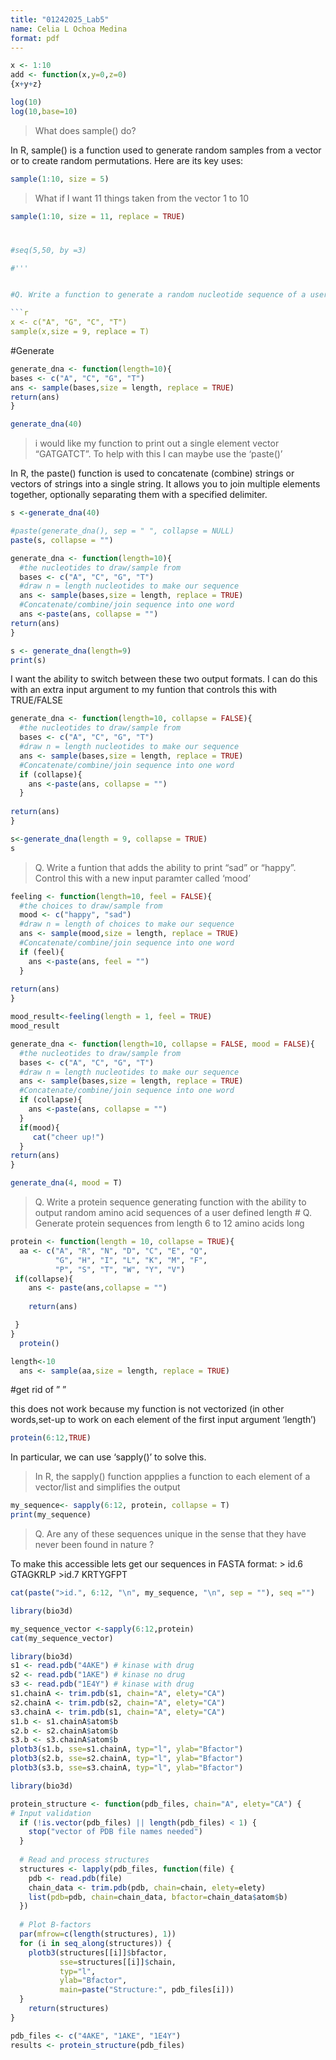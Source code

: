 ```yaml
---
title: "01242025_Lab5"
name: Celia L Ochoa Medina
format: pdf
---
```



```r
x <- 1:10
add <- function(x,y=0,z=0)
{x+y+z}
```
```r
log(10)
log(10,base=10)
```

>What does sample() do?

In R, sample() is a function used to generate random samples from a vector or to create random permutations. Here are its key uses:

```r
sample(1:10, size = 5)
```

>What if I want 11 things taken from the vector 1 to 10

```r
sample(1:10, size = 11, replace = TRUE)

```

#
```r
#seq(5,50, by =3) 

#'''


#Q. Write a function to generate a random nucleotide sequence of a user specified size/length

```r
x <- c("A", "G", "C", "T")
sample(x,size = 9, replace = T)
```

#Generate


```r
generate_dna <- function(length=10){
bases <- c("A", "C", "G", "T")
ans <- sample(bases,size = length, replace = TRUE)
return(ans)
}
```


```r
generate_dna(40)
```
>i would like my function to print out a single element vector "GATGATCT". To help with this I can maybe use the 'paste()'

In R, the paste() function is used to concatenate (combine) strings or vectors of strings into a single string. It allows you to join multiple elements together, optionally separating them with a specified delimiter.



```r
s <-generate_dna(40)

```

```r

#paste(generate_dna(), sep = " ", collapse = NULL)
paste(s, collapse = "")
```

```r
generate_dna <- function(length=10){
  #the nucleotides to draw/sample from 
  bases <- c("A", "C", "G", "T")
  #draw n = length nucleotides to make our sequence 
  ans <- sample(bases,size = length, replace = TRUE)
  #Concatenate/combine/join sequence into one word 
  ans <-paste(ans, collapse = "")
return(ans)
}

```
```r
s <- generate_dna(length=9)
print(s)
```
I want the ability to switch between these two output formats. I can do this with an extra input argument to my funtion that controls this with TRUE/FALSE

```r
generate_dna <- function(length=10, collapse = FALSE){
  #the nucleotides to draw/sample from 
  bases <- c("A", "C", "G", "T")
  #draw n = length nucleotides to make our sequence 
  ans <- sample(bases,size = length, replace = TRUE)
  #Concatenate/combine/join sequence into one word 
  if (collapse){
    ans <-paste(ans, collapse = "")
  }
  
return(ans)
}

s<-generate_dna(length = 9, collapse = TRUE)
s

```

> Q. Write a funtion that adds the ability to print "sad" or "happy". Control 
this with a new input paramter called 'mood'

```r
feeling <- function(length=10, feel = FALSE){
  #the choices to draw/sample from 
  mood <- c("happy", "sad")
  #draw n = length of choices to make our sequence 
  ans <- sample(mood,size = length, replace = TRUE)
  #Concatenate/combine/join sequence into one word 
  if (feel){
    ans <-paste(ans, feel = "")
  }
  
return(ans)
}

mood_result<-feeling(length = 1, feel = TRUE)
mood_result

```
```r
generate_dna <- function(length=10, collapse = FALSE, mood = FALSE){
  #the nucleotides to draw/sample from 
  bases <- c("A", "C", "G", "T")
  #draw n = length nucleotides to make our sequence 
  ans <- sample(bases,size = length, replace = TRUE)
  #Concatenate/combine/join sequence into one word 
  if (collapse){
    ans <-paste(ans, collapse = "")
  }
  if(mood){
     cat("cheer up!")
  }
return(ans)
}

generate_dna(4, mood = T)

```
> Q. Write a protein sequence generating function with the ability to output random amino acid sequences of a user defined length 
# Q. Generate protein sequences from length 6 to 12 amino acids long

```r
protein <- function(length = 10, collapse = TRUE){
  aa <- c("A", "R", "N", "D", "C", "E", "Q", 
          "G", "H", "I", "L", "K", "M", "F", 
          "P", "S", "T", "W", "Y", "V")
 if(collapse){
    ans <- paste(ans,collapse = "")
  
    return(ans)

 }
}
  protein()


```
```r
length<-10
  ans <- sample(aa,size = length, replace = TRUE)

```


#get rid of " "
 
this does not work because my function is not vectorized (in other words,set-up to work on each element of the first input argument 'length') 
```r
protein(6:12,TRUE)

```

In particular, we can use 'sapply()' to solve this.

>In R, the sapply() function appplies a function to each element of a vector/list and simplifies the output 

```r
my_sequence<- sapply(6:12, protein, collapse = T)
print(my_sequence)

```


> Q. Are any of these sequences unique in the sense that they have never been
found in nature ?

To make this accessible lets get our sequences in FASTA format:
> id.6
GTAGKRLP
>id.7 
KRTYGFPT

```r
cat(paste(">id.", 6:12, "\n", my_sequence, "\n", sep = ""), seq ="")

```
```r
library(bio3d)

my_sequence_vector <-sapply(6:12,protein)
cat(my_sequence_vector)
```

```r



library(bio3d)
s1 <- read.pdb("4AKE") # kinase with drug
s2 <- read.pdb("1AKE") # kinase no drug
s3 <- read.pdb("1E4Y") # kinase with drug
s1.chainA <- trim.pdb(s1, chain="A", elety="CA")
s2.chainA <- trim.pdb(s2, chain="A", elety="CA")
s3.chainA <- trim.pdb(s1, chain="A", elety="CA")
s1.b <- s1.chainA$atom$b
s2.b <- s2.chainA$atom$b
s3.b <- s3.chainA$atom$b
plotb3(s1.b, sse=s1.chainA, typ="l", ylab="Bfactor")
plotb3(s2.b, sse=s2.chainA, typ="l", ylab="Bfactor")
plotb3(s3.b, sse=s3.chainA, typ="l", ylab="Bfactor")
```
```r
library(bio3d)

protein_structure <- function(pdb_files, chain="A", elety="CA") {
# Input validation
  if (!is.vector(pdb_files) || length(pdb_files) < 1) {
    stop("vector of PDB file names needed")
  }
  
  # Read and process structures
  structures <- lapply(pdb_files, function(file) {
    pdb <- read.pdb(file)
    chain_data <- trim.pdb(pdb, chain=chain, elety=elety)
    list(pdb=pdb, chain=chain_data, bfactor=chain_data$atom$b)
  })
  
  # Plot B-factors
  par(mfrow=c(length(structures), 1))
  for (i in seq_along(structures)) {
    plotb3(structures[[i]]$bfactor, 
           sse=structures[[i]]$chain, 
           typ="l", 
           ylab="Bfactor",
           main=paste("Structure:", pdb_files[i]))
  }
    return(structures)
}

pdb_files <- c("4AKE", "1AKE", "1E4Y")
results <- protein_structure(pdb_files)


```




